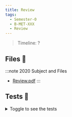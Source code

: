 ```yaml
---
title: Review
tags:
  - Semester-0
  - B-MET-XXX
  - Review
---
```

> Timeline: ?


## Files 📂

:::note 2020 Subject and Files
- [Review.pdf](https://github.com/Studio-17/Epitech-Subjects/raw/main/Semester-0/B-MET-XXX/Review/Review.pdf)
:::

## Tests 🤖
<details>
  <summary>Toggle to see the tests</summary>
  <div>
Yo
  </div>
</details>

